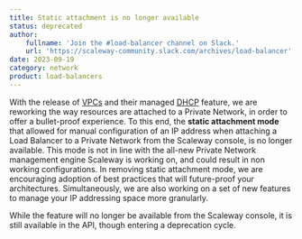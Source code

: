 ```yaml
---
title: Static attachment is no longer available
status: deprecated
author:
    fullname: 'Join the #load-balancer channel on Slack.'
    url: 'https://scaleway-community.slack.com/archives/load-balancer'
date: 2023-09-19
category: network
product: load-balancers
---
```


With the release of [VPCs](/network/vpc/concepts/#vpc) and their managed [DHCP](/network/vpc/concepts/#dhcp) feature, we are reworking the way resources are attached to a Private Network, in order to offer a bullet-proof experience. To this end, the **static attachment mode** that allowed for manual configuration of an IP address when attaching a Load Balancer to a Private Network from the Scaleway console, is no longer available. This mode is not in line with the all-new Private Network management engine Scaleway is working on, and could result in non working configurations. In removing static attachment mode, we are encouraging adoption of best practices that will future-proof your architectures. Simultaneously, we are also working on a set of new features to manage your IP addressing space more granularly.

While the feature will no longer be available from the Scaleway console, it is still available in the API, though entering a deprecation cycle.

